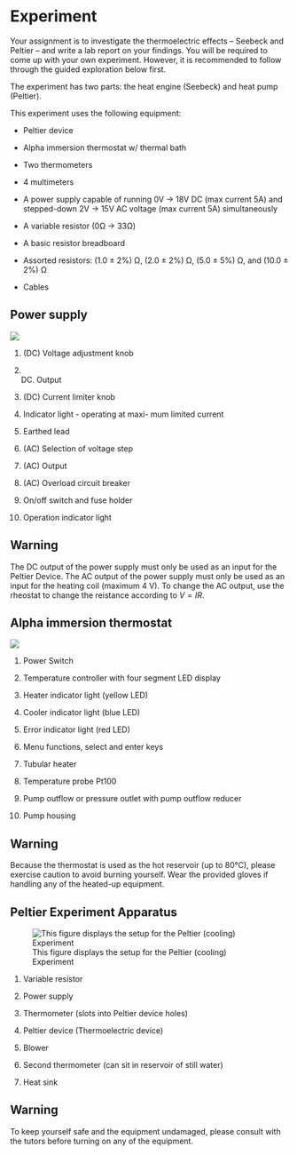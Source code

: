 # Experiment

Your assignment is to investigate the thermoelectric effects -- Seebeck and Peltier -- and write a lab report on your findings. You will be required to come up with your own experiment. However, it is recommended to follow through the guided exploration below first.

The experiment has two parts: the heat engine (Seebeck) and heat pump (Peltier).

This experiment uses the following equipment:

-   Peltier device

-   Alpha immersion thermostat w/ thermal bath

-   Two thermometers

-   4 multimeters

-   A power supply capable of running 0V → 18V DC (max current 5A) and stepped-down 2V → 15V AC voltage (max current 5A) simultaneously

-   A variable resistor (0Ω → 33Ω)

-   A basic resistor breadboard

-   Assorted resistors: (1.0 ± 2%) Ω, (2.0 ± 2%) Ω, (5.0 ± 5%) Ω, and (10.0 ± 2%) Ω

-   Cables

## Power supply

![](images/PowerSupply.jpg){#fig-powersupp}

1.  \(DC\) Voltage adjustment knob

2.  (DC) Output

3.  \(DC\) Current limiter knob

4.  Indicator light - operating at maxi- mum limited current

5.  Earthed lead

6.  (AC) Selection of voltage step

7.  (AC) Output

8.  (AC) Overload circuit breaker

9.  On/off switch and fuse holder

10. Operation indicator light

::: {.callout-important}
## Warning

The DC output of the power supply must only be used as an input for the Peltier Device. The AC output of the power supply must only be used as an input for the heating coil (maximum 4 V). To change the AC output, use the rheostat to change the reistance according to $V=IR%$.
:::

## Alpha immersion thermostat

![](images/Thermostat.jpg){#fig-thermostat}

1.  Power Switch

2.  Temperature controller with four segment LED display

3.  Heater indicator light (yellow LED)

4.  Cooler indicator light (blue LED)

5.  Error indicator light (red LED)

6.  Menu functions, select and enter keys

7.  Tubular heater

8.  Temperature probe Pt100

9.  Pump outflow or pressure outlet with pump outflow reducer

10. Pump housing

::: {.callout-important}
## Warning

Because the thermostat is used as the hot reservoir (up to 80°C), please exercise caution to avoid burning yourself. Wear the provided gloves if handling any of the heated-up equipment.
:::

## Peltier Experiment Apparatus

![This figure displays the setup for the Peltier (cooling) Experiment](images/PeltierApparatus.jpg){#fig-apparatus}

1.  Variable resistor

2.  Power supply

3.  Thermometer (slots into Peltier device holes)

4.  Peltier device (Thermoelectric device)

5.  Blower

6.  Second thermometer (can sit in reservoir of still water)

7.  Heat sink

::: {.callout-important}
## Warning

To keep yourself safe and the equipment undamaged, please consult with the tutors before turning on any of the equipment.
:::